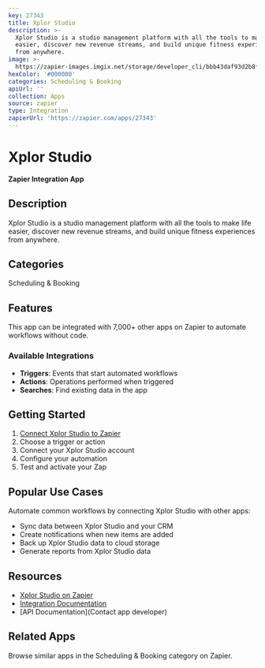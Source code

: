 ```yaml
---
key: 27343
title: Xplor Studio
description: >-
  Xplor Studio is a studio management platform with all the tools to make life
  easier, discover new revenue streams, and build unique fitness experiences
  from anywhere.
image: >-
  https://zapier-images.imgix.net/storage/developer_cli/bbb43daf93d2b8fcf411ed20a3b0c09e.png?auto=format%2Ccompress&ixlib=python-3.0.0&q=50
hexColor: '#000000'
categories: Scheduling & Booking
apiUrl: ''
collection: Apps
source: zapier
type: Integration
zapierUrl: 'https://zapier.com/apps/27343'
---
```

# Xplor Studio

**Zapier Integration App**

## Description

Xplor Studio is a studio management platform with all the tools to make life easier, discover new revenue streams, and build unique fitness experiences from anywhere.

## Categories

Scheduling & Booking

## Features

This app can be integrated with 7,000+ other apps on Zapier to automate workflows without code.

### Available Integrations

- **Triggers**: Events that start automated workflows
- **Actions**: Operations performed when triggered
- **Searches**: Find existing data in the app

## Getting Started

1. [Connect Xplor Studio to Zapier](https://zapier.com/apps/27343)
2. Choose a trigger or action
3. Connect your Xplor Studio account
4. Configure your automation
5. Test and activate your Zap

## Popular Use Cases

Automate common workflows by connecting Xplor Studio with other apps:

- Sync data between Xplor Studio and your CRM
- Create notifications when new items are added
- Back up Xplor Studio data to cloud storage
- Generate reports from Xplor Studio data

## Resources

- [Xplor Studio on Zapier](https://zapier.com/apps/27343)
- [Integration Documentation](https://zapier.com/apps/27343/integrations)
- [API Documentation](Contact app developer)

## Related Apps

Browse similar apps in the Scheduling & Booking category on Zapier.
